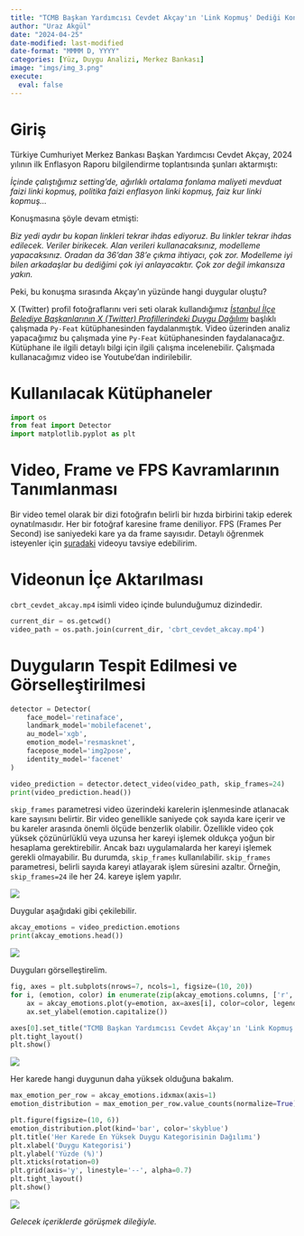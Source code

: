 ```yaml
---
title: "TCMB Başkan Yardımcısı Cevdet Akçay'ın 'Link Kopmuş' Dediği Konuşmasının Duygu Analizi"
author: "Uraz Akgül"
date: "2024-04-25"
date-modified: last-modified
date-format: "MMMM D, YYYY"
categories: [Yüz, Duygu Analizi, Merkez Bankası]
image: "imgs/img_3.png"
execute:
  eval: false
---
```


# Giriş

Türkiye Cumhuriyet Merkez Bankası Başkan Yardımcısı Cevdet Akçay, 2024 yılının ilk Enflasyon Raporu bilgilendirme toplantısında şunları aktarmıştı:

*İçinde çalıştığımız setting'de, ağırlıklı ortalama fonlama maliyeti mevduat faizi linki kopmuş, politika faizi enflasyon linki kopmuş, faiz kur linki kopmuş...*

Konuşmasına şöyle devam etmişti:

*Biz yedi aydır bu kopan linkleri tekrar ihdas ediyoruz. Bu linkler tekrar ihdas edilecek. Veriler birikecek. Alan verileri kullanacaksınız, modelleme yapacaksınız. Oradan da 36'dan 38'e çıkma ihtiyacı, çok zor. Modelleme iyi bilen arkadaşlar bu dediğimi çok iyi anlayacaktır. Çok zor değil imkansıza yakın.*

Peki, bu konuşma sırasında Akçay'ın yüzünde hangi duygular oluştu?

X (Twitter) profil fotoğraflarını veri seti olarak kullandığımız [*İstanbul İlçe Belediye Başkanlarının X (Twitter) Profillerindeki Duygu Dağılımı*](https://urazakgul.github.io/python-blog/posts/post_6/){.external target="_blank"} başlıklı çalışmada `Py-Feat` kütüphanesinden faydalanmıştık. Video üzerinden analiz yapacağımız bu çalışmada yine `Py-Feat` kütüphanesinden faydalanacağız. Kütüphane ile ilgili detaylı bilgi için ilgili çalışma incelenebilir. Çalışmada kullanacağımız video ise Youtube'dan indirilebilir.

# Kullanılacak Kütüphaneler

```python

import os
from feat import Detector
import matplotlib.pyplot as plt

```

# Video, Frame ve FPS Kavramlarının Tanımlanması

Bir video temel olarak bir dizi fotoğrafın belirli bir hızda birbirini takip ederek oynatılmasıdır. Her bir fotoğraf karesine frame deniliyor. FPS (Frames Per Second) ise saniyedeki kare ya da frame sayısıdır. Detaylı öğrenmek isteyenler için [şuradaki](https://www.youtube.com/watch?v=BvnzxqVcZ0g){.external target="_blank"} videoyu tavsiye edebilirim.

# Videonun İçe Aktarılması

`cbrt_cevdet_akcay.mp4` isimli video içinde bulunduğumuz dizindedir.

```python

current_dir = os.getcwd()
video_path = os.path.join(current_dir, 'cbrt_cevdet_akcay.mp4')

```

# Duyguların Tespit Edilmesi ve Görselleştirilmesi

```python

detector = Detector(
    face_model='retinaface',
    landmark_model='mobilefacenet',
    au_model='xgb',
    emotion_model='resmasknet',
    facepose_model='img2pose',
    identity_model='facenet'
)

video_prediction = detector.detect_video(video_path, skip_frames=24)
print(video_prediction.head())

```

`skip_frames` parametresi video üzerindeki karelerin işlenmesinde atlanacak kare sayısını belirtir. Bir video genellikle saniyede çok sayıda kare içerir ve bu kareler arasında önemli ölçüde benzerlik olabilir. Özellikle video çok yüksek çözünürlüklü veya uzunsa her kareyi işlemek oldukça yoğun bir hesaplama gerektirebilir. Ancak bazı uygulamalarda her kareyi işlemek gerekli olmayabilir. Bu durumda, `skip_frames` kullanılabilir. `skip_frames` parametresi, belirli sayıda kareyi atlayarak işlem süresini azaltır. Örneğin, `skip_frames=24` ile her 24. kareye işlem yapılır.

![](imgs/img_1.png)

Duygular aşağıdaki gibi çekilebilir.

```python

akcay_emotions = video_prediction.emotions
print(akcay_emotions.head())

```

![](imgs/img_2.png)

Duyguları görselleştirelim.

```python

fig, axes = plt.subplots(nrows=7, ncols=1, figsize=(10, 20))
for i, (emotion, color) in enumerate(zip(akcay_emotions.columns, ['r', 'g', 'b', 'c', 'm', 'y', 'k'])):
    ax = akcay_emotions.plot(y=emotion, ax=axes[i], color=color, legend=False)
    ax.set_ylabel(emotion.capitalize())

axes[0].set_title("TCMB Başkan Yardımcısı Cevdet Akçay'ın 'Link Kopmuş' Dediği Konuşmasındaki Duygular", fontsize=14)
plt.tight_layout()
plt.show()

```

![](imgs/img_3.png)

Her karede hangi duygunun daha yüksek olduğuna bakalım.

```python

max_emotion_per_row = akcay_emotions.idxmax(axis=1)
emotion_distribution = max_emotion_per_row.value_counts(normalize=True) * 100

plt.figure(figsize=(10, 6))
emotion_distribution.plot(kind='bar', color='skyblue')
plt.title('Her Karede En Yüksek Duygu Kategorisinin Dağılımı')
plt.xlabel('Duygu Kategorisi')
plt.ylabel('Yüzde (%)')
plt.xticks(rotation=0)
plt.grid(axis='y', linestyle='--', alpha=0.7)
plt.tight_layout()
plt.show()

```

![](imgs/img_4.png)

*Gelecek içeriklerde görüşmek dileğiyle.*